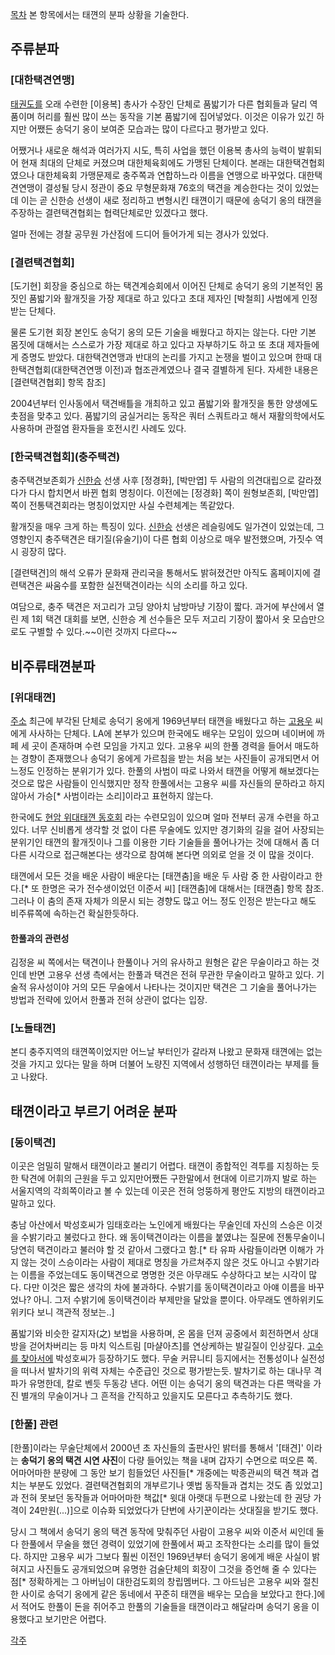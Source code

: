 [[목차]]
본 항목에서는 태껸의 분파 상황을 기술한다.
== 주류분파 ==
=== [대한택견연맹] ===
[[태권도]]를 오래 수련한 [이용복] 총사가 수장인 단체로 품밟기가 다른 협회들과 달리 역품이며 허리를 훨씬 많이 쓰는 동작을 기본 품밟기에 집어넣었다. 이것은 이유가 있긴 하지만 어쨌든 송덕기 옹이 보여준 모습과는 많이 다르다고 평가받고 있다.

어쨌거나 새로운 해석과 여러가지 시도, 특히 사업을 했던 이용복 총사의 능력이 발휘되어 현재 최대의 단체로 커졌으며 대한체육회에도 가맹된 단체이다. 본래는 대한택견협회였으나 대한체육회 가맹문제로 충주쪽과 연합하느라 이름을 연맹으로 바꾸었다. 대한택견연맹이 결성될 당시 정관이 중요 무형문화재 76호의 택견을 계승한다는 것이 있었는데 이는 곧 신한승 선생이 새로 정리하고 변형시킨 태껸이기 때문에 송덕기 옹의 태껸을 주장하는 결련택견협회는 협력단체로만 있겠다고 했다.

얼마 전에는 경찰 공무원 가산점에 드디어 들어가게 되는 경사가 있었다.
=== [결련택견협회] ===
[도기현] 회장을 중심으로 하는 택견계승회에서 이어진 단체로 송덕기 옹의 기본적인 몸짓인 품밟기와 활개짓을 가장 제대로 하고 있다고 초대 제자인 [박철희] 사범에게 인정받는 단체다.

물론 도기현 회장 본인도 송덕기 옹의 모든 기술을 배웠다고 하지는 않는다. 다만 기본 몸짓에 대해서는 스스로가 가장 제대로 하고 있다고 자부하기도 하고 또 초대 제자들에게 증명도 받았다. 대한택견연맹과 반대의 논리를 가지고 논쟁을 벌이고 있으며 한때 대한택견협회(대한택견연맹 이전)과 협조관계였으나 결국 결별하게 된다. 자세한 내용은 [결련택견협회] 항목 참조] 

2004년부터 인사동에서 택견배틀을 개최하고 있고 품밟기와 활개짓을 통한 양생에도 촛점을 맞추고 있다. 품밟기의 굼실거리는 동작은 쿼터 스쿼트라고 해서 재활의학에서도 사용하며 관절염 환자들을 호전시킨 사례도 있다.

=== [한국택견협회](충주택견) ===
충주택견보존회가 [[신한승]] 선생 사후 [정경화], [박만엽] 두 사람의 의견대립으로 갈라졌다가 다시 합치면서 바뀐 협회 명칭이다. 이전에는 [정경화] 쪽이 원형보존회, [박만엽] 쪽이 전통택견회라는 명칭이었지만 사실 수련체계는 똑같았다.

활개짓을 매우 크게 하는 특징이 있다. [[신한승]] 선생은 레슬링에도 일가견이 있었는데, 그 영향인지 충주택견은 태기질(유술기)이 다른 협회 이상으로 매우 발전했으며, 가짓수 역시 굉장히 많다.

[결련택견]의 해석 오류가 문화재 관리국을 통해서도 밝혀졌건만 아직도 홈페이지에 결련택견은 싸움수를 포함한 실전택견이라는 식의 소리를 하고 있다.

여담으로, 충주 택견은 저고리가 고딩 양아치 남방마냥 기장이 짧다. 과거에 부산에서 열린 제 1회 택견 대회를 보면, 신한승 계 선수들은 모두 저고리 기장이 짧아서 옷 모습만으로도 구별할 수 있다.~~이런 것까지 다르다~~  

== 비주류태껸분파 == 
=== [위대태껸] ===
[http://www.taekkyeon.org/korean.html 주소]
최근에 부각된 단체로 송덕기 옹에게 1969년부터 태껸을 배웠다고 하는 [http://www.taekkyeon.org/grandmasterko.html 고용우] 씨에게 사사하는 단체다. LA에 본부가 있으며 한국에도 배우는 모임이 있으며 네이버에 까페 세 곳이 존재하며 수련 모임을 가지고 있다. 고용우 씨의 한풀 경력을 들어서 매도하는 경향이 존재했으나 송덕기 옹에게 가르침을 받는 처음 보는 사진들이 공개되면서 어느정도 인정하는 분위기가 있다. 한풀의 사범이 따로 나와서 태껸을 어떻게 해보겠다는 것으로 많은 사람들이 인식했지만 정작 한풀에서는 고용우 씨를 자신들의 문하라고 하지 않아서 가승[* 사범이라는 소리]이라고 표현하지 않는다.

한국에도 [http://cafe.naver.com/hyunaam/1187 현암 위대태껸 동호회] 라는 수련모임이 있으며 얼마 전부터 공개 수련을 하고 있다. 너무 신비롭게 생각할 것 없이 다른 무술에도 있지만 경기화의 길을 걸어 사장되는 분위기인 태껸의 활개짓이나 그를 이용한 기타 기술들을 풀어나가는 것에 대해서 좀 더 다른 시각으로 접근해본다는 생각으로 참여해 본다면 의외로 얻을 것 이 많을 것이다.

태껸에서 모든 것을 배운 사람이 배운다는 [태껸춤]을 배운 두 사람 중 한 사람이라고 한다.[* 또 한명은 국가 전수생이었던 이준서 씨] [태껸춤]에 대해서는 [태껸춤] 항목 참조. 그러나 이 춤의 존재 자체가 의문시 되는 경향도 많고 어느 정도 인정은 받는다고 해도 비주류쪽에 속하는건 확실한듯하다.
==== 한풀과의 관련성 ====
김정윤 씨 쪽에서는 택견이나 한풀이나 거의 유사하고 원형은 같은 무술이라고 하는 것인데 반면 고용우 선생 측에서는 한풀과 택견은 전혀 무관한 무술이라고 말하고 있다. 기술적 유사성이야 거의 모든 무술에서 나타나는 것이지만 택견은 그 기술을 풀어나가는 방법과 전략에 있어서 한풀과 전혀 상관이 없다는 입장.

=== [노들태껸] ===
본디 충주지역의 태껸쪽이었지만 어느날 부터인가 갈라져 나왔고 문화재 태껸에는 없는 것을 가지고 있다는 말을 하며 더불어 노량진 지역에서 성행하던 태껸이라는 부제를 들고 나왔다.

== 태껸이라고 부르기 어려운 분파 ==
=== [동이택견] ===
이곳은 엄밀히 말해서 태껸이라고 불리기 어렵다. 태껸이 종합적인 격투를 지칭하는 듯한 탁견에 어휘의 근원을 두고 있지만어쨌든 구한말에서 현대에 이르기까지 발로 하는 서울지역의 각희쪽이라고 볼 수 있는데 이곳은 전혀 엉뚱하게 평안도 지방의 태껸이라고 말하고 있다.

충남 아산에서 박성호씨가 임태호라는 노인에게 배웠다는 무술인데 자신의 스승은 이것을 수밝기라고 불렀다고 한다. 왜 동이택견이라는 이름을 붙였냐는 질문에 전통무술이니 당연히 택견이라고 불러야 할 것 같아서 그랬다고 함.[* 타 유파 사람들이라면 이해가 가지 않는 것이 스승이라는 사람이 제대로 명칭을 가르쳐주지 않은 것도 아니고 수밝기라는 이름을 주었는데도 동이택견으로 명명한 것은 아무래도 수상하다고 보는 시각이 많다. 다만 이것은 짧은 생각의 차에 불과하다. 수밝기를 동이택견이라고 아얘 이름을 바꾸었나? 아니. 그저 수밝기에 동이택견이라 부제만을 달았을 뿐이다. 아무래도 엔하위키도 위키다 보니 객관적 정보는..]

품밟기와 비슷한 갈지자(之) 보법을 사용하며, 온 몸을 던져 공중에서 회전하면서 상대방을 걷어차버리는 등 마치 익스트림 [마샬아츠]를 연상케하는 발길질이 인상깊다. [[고수를 찾아서]]에 박성호씨가 등장하기도 했다. 무술 커뮤니티 등지에서는 전통성이나 실전성을 떠나서 발차기의 위력 자체는 수준급인 것으로 평가받는듯. 발차기로 하는 대나무 격파가 유명한데, 칼로 벤듯 두동강 낸다. 어떤 이는 송덕기 옹의 택견과는 다른 맥락을 가진 별개의 무술이거나 그 흔적을 간직하고 있을지도 모른다고 추측하기도 했다.
=== [한풀] 관련 ===
[한풀]이라는 무술단체에서 2000년 초 자신들의 출판사인 밝터를 통해서 '[태견]' 이라는 '''송덕기 옹의 택견 시연 사진'''이 다량 들어있는 책을 내며 갑자기 수면으로 떠오른 쪽. 어마어마한 분량에 그 동안 보기 힘들었던 사진들[* 개중에는 박종관씨의 택견 책과 겹치는 부분도 있었다. 결련택견협회의 개부르기나 옛법 동작들과 겹치는 것도 좀 있었고] 과 전혀 못보던 동작들과 어마어마한 책값[* 윗대 아랫대 두편으로 나왔는데 한 권당 가격이 24만원(...)]으로 이슈화 되었었다가 단번에 사기꾼이라는 삿대질을 받기도 했다.

당시 그 책에서 송덕기 옹의 택견 동작에 맞춰주던 사람이 고용우 씨와 이준서 씨인데 둘 다 한풀에서 무술을 했던 경력이 있었기에 한풀에서 짜고 조작한다는 소리를 많이 들었다. 하지만 고용우 씨가 그보다 훨씬 이전인 1969년부터 송덕기 옹에게 배운 사실이 밝혀지고 사진들도 공개되었으며 유명한 검술단체의 회장이 그것을 증언해 줄 수 있다는 점[* 정확하게는 그 아버님이 대한검도회의 창립멤버다. 그 아드님은 고용우 씨와 절친한 사이로 송덕기 옹에게 같은 동네에서 꾸준히 태껸을 배우는 모습을 보았다고 한다.]에서 적어도 한풀이 돈을 쥐어주고 한풀의 기술들을 태껸이라고 해달라며 송덕기 옹을 이용했다고 보기만은 어렵다.

[[각주]]
